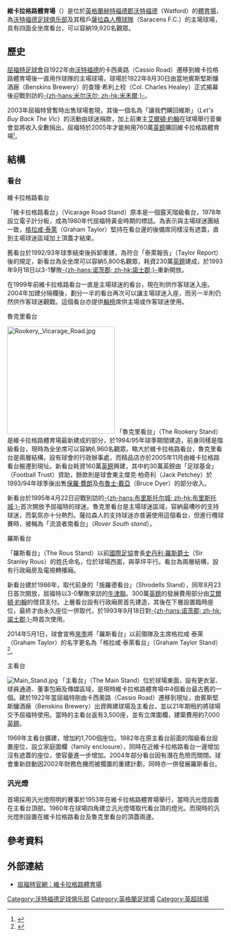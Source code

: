 {{noteTA
|G1=Football
|G2=UK Places
|G3=足球
|G4=英超
|1=zh-hans:沃特福德足球俱乐部; zh-hk:屈福特足球會;
|2=zh-hans:沃特福德; zh-hk:屈福特;
|3=zh-cn:艾尔顿·约翰; zh-tw:艾爾頓·強; zh-hk:艾頓·莊;zh:艾爾頓·約翰
}}
{{Infobox Stadium
| stadium_name      = 維卡拉格路<br />''Vicarage Road''
| image             = [[File:Rookery_stand.jpg|250px]]
| nickname          = ''The Vic''
| location          = 維卡拉格路（Vicarage Road），<br />[[沃特福德_(赫特福德郡)|沃特福德]] WD18 0ER
| coordinates       = {{Coord|51|38|59.41|N|0|24|5.35|W|type:landmark_scale:2000_region:GB|display=it}}
| built             = 1922年
| opened            = 1922年8月30日
| seating_capacity  = 19,920人<br />（擴建增至23,500人）
| tenants           = [[沃特福德足球俱乐部|沃特福德足球俱乐部]]（1922-現在）<br>[[Saracens_F.C.|薩拉森人欖球隊]]（1997-現在）
| dimensions        = 115 x 75 [[碼|碼]]
|}}
'''維卡拉格路體育場'''（{{lang-en|'''Vicarage Road'''}}）是位於[[英格蘭|英格蘭]][[赫特福德郡|赫特福德郡]][[沃特福德_(赫特福德郡)|沃特福德]]（Watford）的[[體育場|體育場]]，為[[沃特福德足球俱乐部|沃特福德足球俱乐部]]及其租戶[[Saracens_F.C.|薩拉森人欖球隊]]（Saracens F.C.）的主場球場，具有四面全坐席看台，可以容納19,920名觀眾。

==歷史==
[[沃特福德足球俱乐部|屈福特足球會]]自1922年由[[沃特福德_(赫特福德郡)|沃特福德]]的卡西奥路（Cassio Road）遷移到維卡拉格路體育場後一直用作球隊的主場球場，球場於1922年8月30日由當地賓斯堅斯釀酒廠（Benskins Brewery）的查理·希利上校（Col. Charles Healey）正式揭幕後迎戰到訪的[[米尔沃尔足球俱乐部|-{zh-hans:米尔沃尔; zh-hk:米禾爾;}-]]。

2003年屈福特曾暫時出售球場套現，其後一個名為「讓我們購回維斯」（''Let's Buy Back The Vic''）的活動由球迷捐款，加上前東主[[艾爾頓·約翰|艾爾頓·約翰]]在球場舉行音樂會並將收入全數捐出，屈福特於2005年才能夠用760萬[[英鎊|英鎊]]購回維卡拉格路體育場<small><ref>{{cite news |language=en |url=http://www.thisislondon.co.uk/sport/article-12396373-watford-buy-the-vic.do |title=Watford buy the Vic |publisher=''thisislondon.co.uk'' |date=2004-08-05 |accessdate=2010-07-29 }}{{dead link|date=2018年4月 |bot=InternetArchiveBot |fix-attempted=yes }}</ref></small>。

==結構==
===看台===
;維卡拉格路看台
「維卡拉格路看台」（Vicarage Road Stand）原本是一個露天階級看台，1978年設立電子計分板，成為1980年代屈福特黃金時期的標誌。為表示與主場球迷團結一致，[[格拉咸·泰萊|格拉咸·泰萊]]（Graham Taylor）堅持在看台邊的後備席同樣沒有遮蓋，直到主場球迷區域加上頂蓋才結束。

舊看台於1992/93年球季結束後拆卸重建，為符合「泰萊報告」（Taylor Report）後的規定，新看台為全坐席可以容納5,800名觀眾，耗資230萬[[英鎊|英鎊]]建成，於1993年9月18日以3-1擊敗[[諾士郡足球會|-{zh-hans:诺茨郡; zh-hk:諾士郡;}-]]重新開放。

在1999年前維卡拉格路看台一直是主場球迷的看台，現在則供作客球迷入座。2004年加建分隔欄後，劃分一半的看台再次可以讓主場球迷入座，而另一半則仍然供作客球迷觀戰。這個看台亦提供[[輪椅|輪椅]]席供主場或作客球迷使用。

;魯克里看台
[[Image:Rookery,_Vicarage_Road.jpg|250px]]
「魯克里看台」（The Rookery Stand）是維卡拉格路體育場最新建成的部分，於1994/95年球季期間建造，前身同樣是階級看台，現時為全坐席可以容納6,960名觀眾。略大於維卡拉格路看台，魯克里看台是兩層結構，設有球會的行政辦事處，而精品店亦於2005年11月由維卡拉格路看台搬遷到現址。新看台耗資160萬[[英鎊|英鎊]]興建，其中約30萬英鎊由「足球基金」（Football Trust）資助，餘款則是球會東主傑克·柏奇利（Jack Petchey）於1993/94年球季後出售[[保罗·弗隆|保羅·費朗]]及[[布魯士·戴亞|布魯士·戴亞]]（Bruce Dyer）的部分收入。

新看台於1995年4月22日迎戰到訪的[[布里斯托尔城足球俱乐部|-{zh-hans:布里斯托尔城; zh-hk:布里斯托城;}-]]首次開放予屈福特的球迷。魯克里看台是主場球迷區域，容納最嘈吵的支持球迷，而氣氛亦十分熱烈。薩拉森人的支持球迷亦普遍使用這個看台，但進行欖球賽時，被稱為「流浪者南看台」（''Rover South stand''）。

;羅斯看台
「羅斯看台」（The Rous Stand）以前[[國際足協|國際足協]]會長[[史丹利·羅斯|史丹利·羅斯]][[爵士|爵士]]（Sir Stanley Rous）的姓氏命名，位於球場西面，與草坪平行。看台為兩層結構，設有行政廂房及電視轉播廂。

新看台建於1986年，取代前身的「施羅德看台」（Shrodells Stand），同年8月23日首次開放，屈福特以3-0擊敗來訪的[[牛津联足球俱乐部|牛津聯]]。300萬[[英鎊|英鎊]]的發展費用部分由[[艾爾頓·約翰|艾爾頓·約翰]]的借貸支付。上層看台設有行政廂房首先建造，其後在下層設置臨時座位，最終才由永久座位一併取代，於1993年9月18日對[[諾士郡足球會|-{zh-hans:诺茨郡; zh-hk:諾士郡;}-]]時首次使用。

2014年5月1日，球會宣佈[[2014年至2015年英格蘭足球冠軍聯賽|來季]]將「羅斯看台」以前領隊及主席格拉咸·泰萊（Graham Taylor）的名字更名為「格拉咸·泰萊看台」（Graham Taylor Stand）<ref name="Graham Taylor">{{cite news |language=en |url=http://www.bbc.com/sport/0/football/27236264 |title=Watford: Graham Taylor to have stand named in his honour |publisher=''[[BBC_Sport|BBC Sport]]'' |date=2014-05-01 |accessdate=2014-07-04 |archive-date=2014-05-06 |archive-url=https://web.archive.org/web/20140506142906/http://www.bbc.com/sport/0/football/27236264 |dead-url=no }}</ref>。

;主看台
[[Image:Main_Stand.jpg|thumb]]
「主看台」（The Main Stand）位於球場東面，設有更衣室、球員通道、董事包廂及傳媒區域，是現時維卡拉格路體育場中4個看台最古舊的一個。建於1922年當屈福特剛由卡西奧路（Cassio Road）遷移到現址，由賓斯堅斯釀酒廠（Benskins Brewery）出資興建球場及主看台，並以21年期租約將球場交予屈福特使用。當時的主看台返有3,500座，並有立席圍欄，建築費用約7,000[[英鎊|英鎊]]。

1969年主看台擴建，增加約1,700個座位。1982年在原主看台前面的階級看台設置座位，設立家庭圍欄（family enclosure），同時在近維卡拉格路看台一邊增加沒有遮蓋的座位，使容量進一步增加。2004年部分看台因有潛在危險而關閉。球會重新啟動因2002年財務危機而被擱置的重建計劃，同時亦一併發展羅斯看台。

===汎光燈===
首場採用汎光燈照明的賽事於1953年在維卡拉格路體育場舉行，當時汎光燈設置在主看台頂部。1960年在球場四角建立汎光燈塔取代看台頂的燈光。而現時的汎光燈則設置在維卡拉格路看台及魯克里看台的頂蓋兩邊。

==參考資料==
{{reflist}}

==外部連結==
{{Commons|:Category:Vicarage Road|維卡拉格路體育場}}
* [https://web.archive.org/web/20100803150812/http://www.watfordfc.com/page/StadiumIndex/0,,10400,00.html 屈福特官網：維卡拉格路體育場]

{{英冠球場}}
{{英超球場}}

{{DEFAULTSORT:Vicarage Road}}
[[Category:沃特福德足球俱乐部|Category:沃特福德足球俱乐部]]
[[Category:英格蘭足球場|Category:英格蘭足球場]]
[[Category:英超球場|Category:英超球場]]